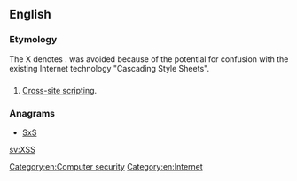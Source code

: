 ==English==

===Etymology===
The X denotes {{term|cross}}. {{term|CSS}} was avoided because of the potential for confusion with the existing Internet technology "Cascading Style Sheets".

==={{initialism}}===
{{en-initialism}}

# {{computing|Internet}} [[w:Cross-site scripting|Cross-site scripting]].

===Anagrams===
* [[SxS#English|SxS]]

[[Category:en:Computer security]]
[[Category:en:Internet]]

[[sv:XSS]]